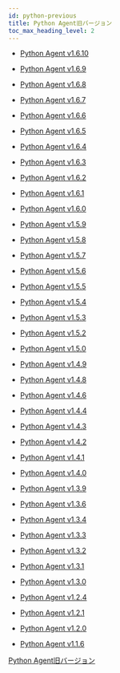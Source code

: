 ```yaml
---
id: python-previous
title: Python Agent旧バージョン
toc_max_heading_level: 2
---
```


- [Python Agent v1.6.10](python-1_6_10)

- [Python Agent v1.6.9](python-1_6_9)

- [Python Agent v1.6.8](python-1_6_8)

- [Python Agent v1.6.7](python-1_6_7)

- [Python Agent v1.6.6](python-1_6_6)

- [Python Agent v1.6.5](python-1_6_5)

- [Python Agent v1.6.4](python-1_6_4)

- [Python Agent v1.6.3](python-1_6_3)

- [Python Agent v1.6.2](python-1_6_2)

- [Python Agent v1.6.1](python-1_6_1)

- [Python Agent v1.6.0](python-1_6_0)

- [Python Agent v1.5.9](python-1_5_9)

- [Python Agent v1.5.8](python-1_5_8)

- [Python Agent v1.5.7](python-1_5_7)

- [Python Agent v1.5.6](python-1_5_6)

- [Python Agent v1.5.5](python-1_5_5)

- [Python Agent v1.5.4](python-1_5_4)

- [Python Agent v1.5.3](python-1_5_3)

- [Python Agent v1.5.2](python-1_5_2)

- [Python Agent v1.5.0](python-1_5_0)

- [Python Agent v1.4.9](python-1_4_9)

- [Python Agent v1.4.8](python-1_4_8)

- [Python Agent v1.4.6](python-1_4_6)

- [Python Agent v1.4.4](python-1_4_4)

- [Python Agent v1.4.3](python-1_4_3)

- [Python Agent v1.4.2](python-1_4_2)

- [Python Agent v1.4.1](python-1_4_1)

- [Python Agent v1.4.0](python-1_4_0)

- [Python Agent v1.3.9](python-1_3_9)

- [Python Agent v1.3.6](python-1_3_6)

- [Python Agent v1.3.4](python-1_3_4)

- [Python Agent v1.3.3](python-1_3_3)

- [Python Agent v1.3.2](python-1_3_2)

- [Python Agent v1.3.1](python-1_3_1)

- [Python Agent v1.3.0](python-1_3_0)

- [Python Agent v1.2.4](python-1_2_4)

- [Python Agent v1.2.1](python-1_2_1)

- [Python Agent v1.2.0](python-1_2_0)

- [Python Agent v1.1.6](python-1_1_6)

[Python Agent旧バージョン](https://pypi.org/project/whatap-python/1.4.8/#history)
